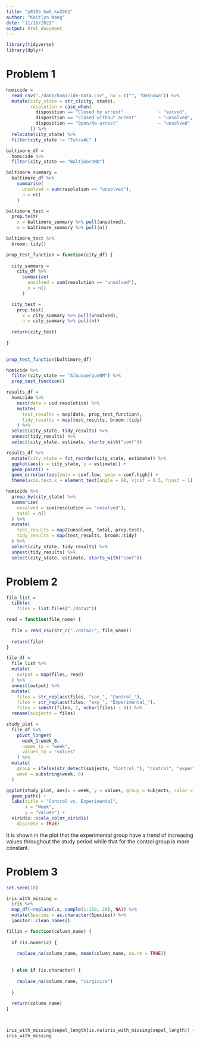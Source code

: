 ```yaml
---
title: "p8105_hw5_kw2961"
author: "Kaitlyn Wang"
date: "11/16/2021"
output: html_document
---
```


```r
library(tidyverse)
library(dplyr)
```

# Problem 1
```r
homicide = 
  read_csv("./data/homicide-data.csv", na = c("", "Unknown")) %>% 
  mutate(city_state = str_c(city, state),
         resolution = case_when(
           disposition == "Closed by arrest"             ~ "solved",
           disposition == "Closed without arrest"        ~ "unsolved", 
           disposition == "Open/No arrest"               ~ "unsolved"
         )) %>% 
  relocate(city_state) %>% 
  filter(city_state != "TulsaAL" )
```

```r
baltimore_df = 
  homicide %>% 
  filter(city_state == "BaltimoreMD")

baltimore_summary = 
  baltimore_df %>% 
    summarise(
      unsolved = sum(resolution == "unsolved"),
      n = n()
    )

baltimore_test = 
  prop.test(
    x = baltimore_summary %>% pull(unsolved), 
    n = baltimore_summary %>% pull(n))

baltimore_test %>% 
  broom::tidy()
```

```r
prop_test_function = function(city_df) {
  
  city_summary = 
    city_df %>% 
      summarise(
        unsolved = sum(resolution == "unsolved"),
        n = n()
      )

  city_test = 
    prop.test(
      x = city_summary %>% pull(unsolved), 
      n = city_summary %>% pull(n))
  
  return(city_test)
  
}
  

prop_test_function(baltimore_df)

homicide %>% 
  filter(city_state == "AlbuquerqueNM") %>% 
  prop_test_function()
```

```r
results_df = 
  homicide %>% 
    nest(data = uid:resolution) %>% 
    mutate(
      test_results = map(data, prop_test_function),
      tidy_results = map(test_results, broom::tidy)
    ) %>% 
  select(city_state, tidy_results) %>% 
  unnest(tidy_results) %>% 
  select(city_state, estimate, starts_with("conf"))
```

```r
results_df %>% 
  mutate(city_state = fct_reorder(city_state, estimate)) %>% 
  ggplot(aes(x = city_state, y = estimate)) + 
  geom_point() +
  geom_errorbar(aes(ymin = conf.low, ymax = conf.high)) +
  theme(axis.text.x = element_text(angle = 90, vjust = 0.5, hjust = 1))
```

```r
homicide %>% 
  group_by(city_state) %>% 
  summarize(
    unsolved = sum(resolution == "unsolved"),
    total = n()
  ) %>% 
  mutate(
    test_results = map2(unsolved, total, prop.test),
    tidy_results = map(test_results, broom::tidy)
  ) %>% 
  select(city_state, tidy_results) %>% 
  unnest(tidy_results) %>% 
  select(city_state, estimate, starts_with("conf"))
```

# Problem 2

```r
file_list = 
  tibble(
    files = list.files("./data2"))

read = function(file_name) {
  
  file = read_csv(str_c("./data2/", file_name))
  
  return(file)
}

file_df = 
  file_list %>% 
  mutate(
    output = map(files, read)
  ) %>% 
  unnest(output) %>% 
  mutate(
    files = str_replace(files, "con_", "Control_"),
    files = str_replace(files, "exp_", "Experimental_"),
    files = substr(files, 1, nchar(files) - 4)) %>% 
  rename(subjects = files)
```


```r
study_plot = 
  file_df %>% 
    pivot_longer(
      week_1:week_8,
      names_to = "week",
      values_to = "values"
    ) %>% 
  mutate(
    group = ifelse(str_detect(subjects, "Control_"), "control", "experimental"),
    week = substring(week, 6)
  )

ggplot(study_plot, aes(x = week, y = values, group = subjects, color = group)) +
  geom_path() +
  labs(title = "Control vs. Experimental",
       x = "Week",
       y = "Values") + 
  viridis::scale_color_viridis(
    discrete = TRUE)
```

It is shown in the plot that the experimental group have a trend of increasing values throughout the study period while that for the control group is more constant. 

# Problem 3

```r
set.seed(10)

iris_with_missing = 
  iris %>% 
  map_df(~replace(.x, sample(1:150, 20), NA)) %>%
  mutate(Species = as.character(Species)) %>% 
  janitor::clean_names()

fillin = function(column_name) {
  
  if (is.numeric) {
    
    replace_na(column_name, mean(column_name, na.rm = TRUE))
    
    
  } else if (is.character) {
    
    replace_na(column_name, "virginica") 
      
  }
  
  return(column_name)
}



iris_with_missing$sepal_length[is.na(iris_with_missing$sepal_length)] = mean(iris_with_missing$sepal_length, na.rm = TRUE)
iris_with_missing
```

